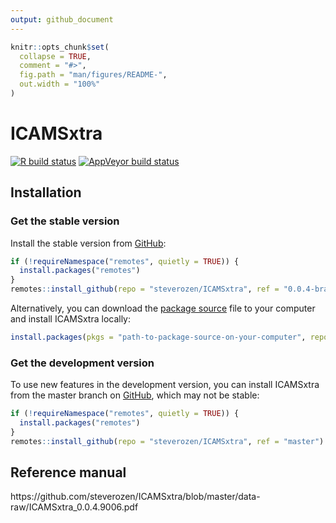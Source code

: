 ```yaml
---
output: github_document
---
```


<!-- README.md is generated from README.Rmd. Please edit that file -->

```r
knitr::opts_chunk$set(
  collapse = TRUE,
  comment = "#>",
  fig.path = "man/figures/README-",
  out.width = "100%"
)
```

# ICAMSxtra

<!-- badges: start -->

[![R build status](https://github.com/steverozen/ICAMSxtra/workflows/R-CMD-check/badge.svg)](https://github.com/steverozen/ICAMSxtra/actions)
[![AppVeyor build status](https://ci.appveyor.com/api/projects/status/github/steverozen/ICAMSxtra?branch=master&svg=true)](https://ci.appveyor.com/project/steverozen/ICAMSxtra)

<!-- badges: end -->

## Installation

### Get the stable version
Install the stable version from [GitHub](https://github.com/):

``` r
if (!requireNamespace("remotes", quietly = TRUE)) {
  install.packages("remotes")
}
remotes::install_github(repo = "steverozen/ICAMSxtra", ref = "0.0.4-branch")
```

Alternatively, you can download the [package source](https://github.com/steverozen/ICAMSxtra/blob/master/data-raw/source-file/ICAMSxtra_0.0.4.9005.tar.gz?raw=true) file to your computer and install ICAMSxtra locally:

``` r
install.packages(pkgs = "path-to-package-source-on-your-computer", repos = NULL, type = "source")
```

### Get the development version

To use new features in the development version,
you can install ICAMSxtra from the master branch on [GitHub](https://github.com/),
which may not be stable:

``` r
if (!requireNamespace("remotes", quietly = TRUE)) {
  install.packages("remotes")
}
remotes::install_github(repo = "steverozen/ICAMSxtra", ref = "master")
```

## Reference manual

https://github.com/steverozen/ICAMSxtra/blob/master/data-raw/ICAMSxtra_0.0.4.9006.pdf
